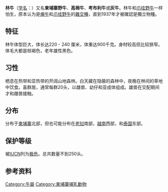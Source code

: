 {{Speciesbox
| status = PE
| status_system = iucn3.1
| status_ref = <ref>{{IUCN|id=2890 |title=''Bos sauveli'' |assessor=BirdLife International |assessor-link=BirdLife International |version=2017.3 |year=2016 |accessdate=14 May 2016}} 数据库資料包含說明此物種被編入無危級別的原因</ref>
| image = Kouprey 2.png
| image_width = 250px
| image_caption = 林牛雌雄成体与人类体型对比
| genus = Novibos
| species = sauveli
| authority = [[Achille_Urbain|Urbain]], 1937
| range_map=Bos sauveli distribution.svg
| range_map_caption=林牛的地理分布範圍
}}

'''林牛'''（[[学名|学名]]：''{{lang|la|Bos sauveli}}''）又名'''柬埔寨野牛'''、'''高棉牛'''、'''考布利牛'''或'''灰牛'''。林牛和[[爪哇野牛|爪哇野牛]]一样怕生，原本认为是[[瘤牛|瘤牛]]和[[爪哇野牛|爪哇野牛]]的[[雜交種|雜交種]]，直到1937年才被確認是獨立物種。

== 特征 ==
林牛体型巨大，体长达220 - 240 厘米，体重达900千克。身材较高但比较狭窄。体毛大都是棕褐色，老年雄性黑色。

== 习性 ==
栖息在热带和亚热带的开阔山地森林。白天藏在隐蔽的森林中，夜晚在林间的草地中饮食。喜群居，通常每群20头，以雌兽、幼仔和亚成体组成。雄兽在交配期间才和雌兽接触。

== 分布 ==
分布于[[柬埔寨|柬埔寨]]北部，但也可能分布在[[老挝|老挝]]南部，[[越南|越南]]西部，和[[泰国|泰国]]东部。

== 保护等级 ==
被[[IUCN|IUCN]]列为[[极危|极危]]。总共数量不到250头。

== 参考资料 ==
{{reflist}}

{{Artiodactyla|R.4}}
{{Taxonbar|from=Q321255}}

[[Category:牛屬|Category:牛屬]]
[[Category:柬埔寨哺乳動物|Category:柬埔寨哺乳動物]]